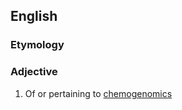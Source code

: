 ==English==

===Etymology===
{{prefix|en|chemo|genomic}}

===Adjective===
{{en-adj|-}}

# Of or pertaining to [[chemogenomics]]